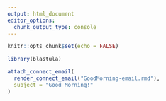 ```yaml
---
output: html_document
editor_options: 
  chunk_output_type: console
---
```


```r
knitr::opts_chunk$set(echo = FALSE)
```

```r
library(blastula)
```

 
```r
attach_connect_email(
  render_connect_email("GoodMorning-email.rmd"),
  subject = "Good Morning!"
)
```
